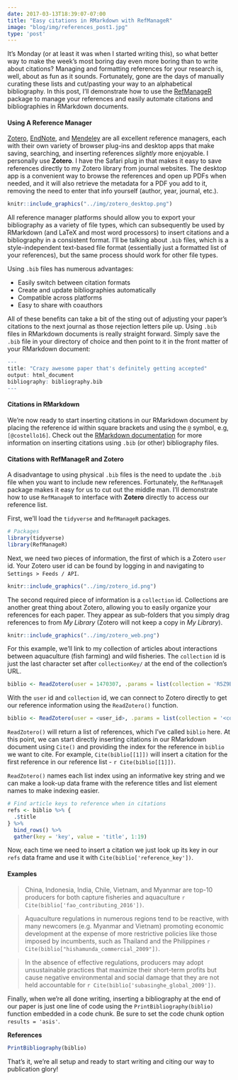 ```yaml
---
date: 2017-03-13T18:39:07-07:00
title: "Easy citations in RMarkdown with RefManageR"
image: "blog/img/references_post1.jpg"
type: 'post'
---
```


It's Monday (or at least it was when I started writing this), so what better way to make the week's most boring day even more boring than to write about citations? Managing and formatting references for your research is, well, about as fun as it sounds. Fortunately, gone are the days of manually curating these lists and cut/pasting your way to an alphabetical bibliography. In this post, I'll demonstrate how to use the [RefManageR](https://cran.r-project.org/web/packages/RefManageR/RefManageR.pdf) package to manage your references and easily automate citations and bibliographies in RMarkdown documents.

#### Using A Reference Manager
[Zotero](https://www.zotero.org), [EndNote](http://endnote.com), and [Mendeley](https://www.mendeley.com) are all excellent reference managers, each with their own variety of browser plug-ins and desktop apps that make saving, searching, and inserting references *slightly* more enjoyable. I personally use **Zotero**. I have the Safari plug in that makes it easy to save references directly to my Zotero library from journal websites. The desktop app is a convenient way to browse the references and open up PDFs when needed, and it will also retrieve the metadata for a PDF you add to it, removing the need to enter that info yourself (author, year, journal, etc.).

```r
knitr::include_graphics("../img/zotero_desktop.png")
```

All reference manager platforms should allow you to export your bibliography as a variety of file types, which can subsequently be used by RMarkdown (and LaTeX and most word processors) to insert citations and a bibliography in a consistent format. I'll be talking about `.bib` files, which is a style-independent text-based file format (essentially just a formatted list of your references), but the same process should work for other file types.  

Using `.bib` files has numerous advantages:  

+ Easily switch between citation formats  
+ Create and update bibliographies automatically
+ Compatible across platforms
+ Easy to share with coauthors 

All of these benefits can take a bit of the sting out of adjusting your paper's citations to the next journal as those rejection letters pile up. Using `.bib` files in RMarkdown documents is really straight forward. Simply save the `.bib` file in your directory of choice and then point to it in the front matter of your RMarkdown document:

```r
---
title: "Crazy awesome paper that's definitely getting accepted"
output: html_document
bibliography: bibliography.bib
---
```

#### Citations in RMarkdown
We're now ready to start inserting citations in our RMarkdown document by placing the reference id within square brackets and using the `@` symbol, e.g, `[@costello16]`. Check out the [RMarkdown documentation](http://rmarkdown.rstudio.com/authoring_bibliographies_and_citations.html) for more information on inserting citations using `.bib` (or other) bibliography files.

#### Citations with RefManageR and Zotero
A disadvantage to using physical `.bib` files is the need to update the `.bib` file when you want to include new references. Fortunately, the `RefManageR` package makes it easy for us to cut out the middle man. I'll demonstrate how to use `RefManageR` to interface with **Zotero** directly to access our reference list.

First, we'll load the `tidyverse` and `RefManageR` packages. 
```r
# Packages
library(tidyverse)
library(RefManageR)
```

Next, we need two pieces of information, the first of which is a Zotero `user` id. Your Zotero user id can be found by logging in and navigating to `Settings > Feeds / API`. 

```r
knitr::include_graphics("../img/zotero_id.png")
```

The second required piece of information is a `collection` id. Collections are another great thing about Zotero, allowing you to easily organize your references for each paper. They appear as sub-folders that you simply drag references to from *My Library* (Zotero will not keep a copy in *My Library*). 

```r
knitr::include_graphics("../img/zotero_web.png")
```

For this example, we'll link to my collection of articles about interactions between aquaculture (fish farming) and wild fisheries. The `collection` id is just the last character set after `collectionKey/` at the end of the collection's URL.  

```r
biblio <- ReadZotero(user = 1470307, .params = list(collection = 'R5Z9BXFT'))
```

With the `user` id and `collection` id, we can connect to Zotero directly to get our reference information using the `ReadZotero()` function. 
  
```r
biblio <- ReadZotero(user = <user_id>, .params = list(collection = '<collection_id>'))
```

`ReadZotero()` will return a list of references, which I've called `biblio` here. At this point, we can start directly inserting citations in our RMarkdown document using `Cite()` and providing the index for the reference in `biblio` we want to cite. For example, `Cite(biblio[[1]])` will insert a citation for the first reference in our reference list - `r Cite(biblio[[1]])`. 

`ReadZotero()` names each list index using an informative key string and we can make a look-up data frame with the reference titles and list element names to make indexing easier.

```r
# Find article keys to reference when in citations
refs <- biblio %>% {
  .$title
} %>%
  bind_rows() %>%
  gather(key = 'key', value = 'title', 1:19)
```

Now, each time we need to insert a citation we just look up its key in our `refs` data frame and use it with `Cite(biblio['reference_key'])`.

#### Examples 
> China, Indonesia, India, Chile, Vietnam, and Myanmar are top-10 producers for both capture fisheries and aquaculture `r Cite(biblio['fao_contributing_2016'])`. 

> Aquaculture regulations in numerous regions tend to be reactive, with many newcomers (e.g. Myanmar and Vietnam) promoting economic development at the expense of more restrictive policies like those imposed by incumbents, such as Thailand and the Philippines `r Cite(biblio["hishamunda_commercial_2009"])`. 

> In the absence of effective regulations, producers may adopt unsustainable practices that maximize their short-term profits but cause negative environmental and social damage that they are not held accountable for `r Cite(biblio['subasinghe_global_2009'])`.

Finally, when we're all done writing, inserting a bibliography at the end of our paper is just one line of code using the `PrintBibliography(biblio)` function embedded in a code chunk. Be sure to set the code chunk option `results = 'asis'`.

**References**  
  
```r
PrintBibliography(biblio)
```

That's it, we're all setup and ready to start writing and citing our way to publication glory!